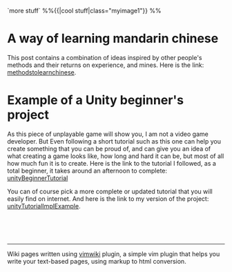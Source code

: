 `more stuff`
%%{{|cool stuff|class="myimage1"}}
%%{{{ awesome }}}

= A way of learning mandarin chinese =
This post contains a combination of ideas inspired by other people's methods and their returns on experience, and mines.
Here is the link: [[vocabularylists.wiki|methodstolearnchinese]].


= Example of a Unity beginner's project =
As this piece of unplayable game will show you, I am not a video game developer.
But Even following a short tutorial such as this one can help you create something that you can be proud of, and can give you an idea of what creating a game looks like, how long and hard it can be, but most of all how much fun it is to create.
Here is the link to the tutorial I followed, as a total beginner, it takes around an afternoon to complete:
[[https://gamedevacademy.org/wp-content/uploads/2018/04/Learn-Unity-by-Creating-a-3D-Multi-Level-Platformer-Game.pdf|unityBeginnerTutorial]]

You can of course pick a more complete or updated tutorial that you will easily find on internet.
And here is the link to my version of the project: [[./clercnet_unityTuto/index.html|unityTutorialImplExample]].

<br>
<br>
<br>
<hr>

{{https://www.vim.org/images/vim_on_fire.gif|Cool stuff}} Wiki pages written using [[https://vimwiki.github.io/|vimwiki]] plugin, a simple vim plugin that helps you write your text-based pages, using markup to html conversion. 
